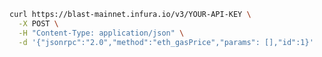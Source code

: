
<Tabs>
  <TabItem value="cURL">

  ```bash
  curl https://blast-mainnet.infura.io/v3/YOUR-API-KEY \
    -X POST \
    -H "Content-Type: application/json" \
    -d '{"jsonrpc":"2.0","method":"eth_gasPrice","params": [],"id":1}'
  ```

  </TabItem>
</Tabs>


